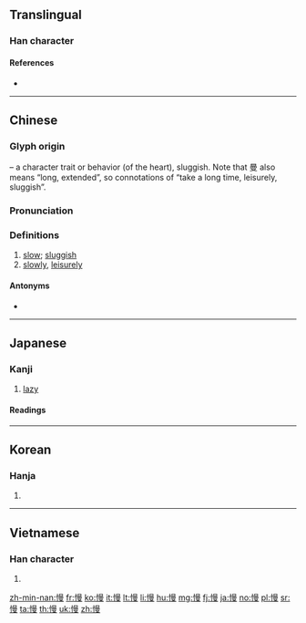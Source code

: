 ==Translingual==
{{stroke order|strokes=14}}

===Han character===
{{Han char|rn=61|rad=心|as=11|sn=14|four=96047|canj=PAWE|ids=⿰忄曼}}

====References====
* {{Han ref|kx=0399.120|dkj=11110|dj=0738.290|hdz=42346.010|uh=6162|ud=24930|bh=BA43|bd=47683}}

----

==Chinese==
{{zh-forms}}

===Glyph origin===
{{Han etym}}
{{Han compound|心|alt1=忄|t1=heart|曼|ls=psc|c1=s|c2=p}} – a character trait or behavior (of the heart), sluggish. Note that 曼 also means “long, extended”, so connotations of “take a long time, leisurely, sluggish”.

===Pronunciation===
{{zh-pron
|m=màn
|ma=zh-màn.ogg
|c=maan6
|h=pfs=man
|mn=bān
|w=3me
|mc=y
|oc=y
|cat=adv,a
}}

===Definitions===
{{zh-hanzi}}

# [[slow]]; [[sluggish]]
# [[slowly]], [[leisurely]]

====Antonyms====
* {{zh-l|快|kuài}}

{{zh-cat|Beginning}}

----

==Japanese==

===Kanji===
{{ja-kanji|grade=c|rs=心11}}

# [[lazy]]

====Readings====
{{ja-readings
|goon=[[めん]] (men)
|kanon=[[ばん]] (ban)
|kanyoon=[[まん]] (man)
|kun=[[おこたる]] (okotaru), [[あなどる]] (anadoru), [[おごる]] (ogoru)
}}

----

==Korean==

===Hanja===
{{ko-hanja|hangeul=만|eumhun=|mr=man|y=man}}

# {{defn|lang=ko|sort=心11}}

----

==Vietnamese==

===Han character===
{{vi-hantu|[[mạn]], [[mắn]]|rs=心11}}

# {{defn|lang=vi|sort=心11}}

[[zh-min-nan:慢]]
[[fr:慢]]
[[ko:慢]]
[[it:慢]]
[[lt:慢]]
[[li:慢]]
[[hu:慢]]
[[mg:慢]]
[[fj:慢]]
[[ja:慢]]
[[no:慢]]
[[pl:慢]]
[[sr:慢]]
[[ta:慢]]
[[th:慢]]
[[uk:慢]]
[[zh:慢]]